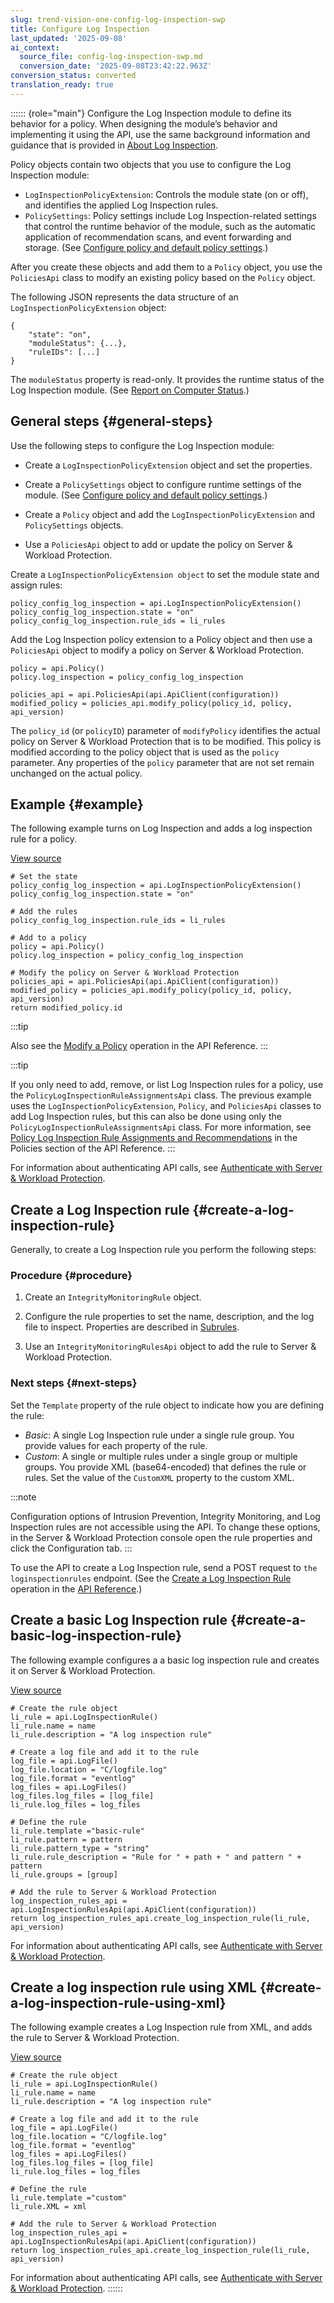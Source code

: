 ```yaml
---
slug: trend-vision-one-config-log-inspection-swp
title: Configure Log Inspection
last_updated: '2025-09-08'
ai_context:
  source_file: config-log-inspection-swp.md
  conversion_date: '2025-09-08T23:42:22.963Z'
conversion_status: converted
translation_ready: true
---
```


:::::: {role="main"}
Configure the Log Inspection module to define its behavior for a policy. When designing the module’s behavior and implementing it using the API, use the same background information and guidance that is provided in [About Log Inspection](log-inspection.mdx).

Policy objects contain two objects that you use to configure the Log Inspection module:

- `LogInspectionPolicyExtension`: Controls the module state (on or off), and identifies the applied Log Inspection rules.
- `PolicySettings`: Policy settings include Log Inspection-related settings that control the runtime behavior of the module, such as the automatic application of recommendation scans, and event forwarding and storage. (See [Configure policy and default policy settings](create-configure-policy.mdx).)

After you create these objects and add them to a `Policy` object, you use the `PoliciesApi` class to modify an existing policy based on the `Policy` object.

The following JSON represents the data structure of an `LogInspectionPolicyExtension` object:

``` codeblock
{
    "state": "on",
    "moduleStatus": {...},
    "ruleIDs": [...]
}
```

The `moduleStatus` property is read-only. It provides the runtime status of the Log Inspection module. (See [Report on Computer Status](report-computer-status.mdx).)

## General steps {#general-steps}

Use the following steps to configure the Log Inspection module:

- Create a `LogInspectionPolicyExtension` object and set the properties.

- Create a `PolicySettings` object to configure runtime settings of the module. (See [Configure policy and default policy settings](create-configure-policy.mdx).)

- Create a `Policy` object and add the `LogInspectionPolicyExtension` and `PolicySettings` objects.

- Use a `PoliciesApi` object to add or update the policy on Server & Workload Protection.

Create a `LogInspectionPolicyExtension object` to set the module state and assign rules:

``` codeblock
policy_config_log_inspection = api.LogInspectionPolicyExtension()
policy_config_log_inspection.state = "on"
policy_config_log_inspection.rule_ids = li_rules
```

Add the Log Inspection policy extension to a Policy object and then use a `PoliciesApi` object to modify a policy on Server & Workload Protection.

``` codeblock
policy = api.Policy()
policy.log_inspection = policy_config_log_inspection

policies_api = api.PoliciesApi(api.ApiClient(configuration))
modified_policy = policies_api.modify_policy(policy_id, policy, api_version)
```

The `policy_id` (or `policyID`) parameter of `modifyPolicy` identifies the actual policy on Server & Workload Protection that is to be modified. This policy is modified according to the policy object that is used as the `policy` parameter. Any properties of the `policy` parameter that are not set remain unchanged on the actual policy.

## Example {#example}

The following example turns on Log Inspection and adds a log inspection rule for a policy.

[View source](https://github.com/deep-security/automation-center-sdk-samples/blob/master/python/src/log_inspection_examples.py)

``` codeblock
# Set the state
policy_config_log_inspection = api.LogInspectionPolicyExtension()
policy_config_log_inspection.state = "on"

# Add the rules
policy_config_log_inspection.rule_ids = li_rules

# Add to a policy
policy = api.Policy()
policy.log_inspection = policy_config_log_inspection

# Modify the policy on Server & Workload Protection
policies_api = api.PoliciesApi(api.ApiClient(configuration))
modified_policy = policies_api.modify_policy(policy_id, policy, api_version)
return modified_policy.id
```

:::tip

Also see the [Modify a Policy](https://automation.trendmicro.com/cloudone/workload-security/) operation in the API Reference.
:::

:::tip

If you only need to add, remove, or list Log Inspection rules for a policy, use the `PolicyLogInspectionRuleAssignmentsApi` class. The previous example uses the `LogInspectionPolicyExtension`, `Policy`, and `PoliciesApi` classes to add Log Inspection rules, but this can also be done using only the `PolicyLogInspectionRuleAssignmentsApi` class. For more information, see [Policy Log Inspection Rule Assignments and Recommendations](https://automation.trendmicro.com/cloudone/workload-security/) in the Policies section of the API Reference.
:::

For information about authenticating API calls, see [Authenticate with Server & Workload Protection](send-your-first-request-using-api.mdx).

## Create a Log Inspection rule {#create-a-log-inspection-rule}

Generally, to create a Log Inspection rule you perform the following steps:

### Procedure {#procedure}

1.  Create an `IntegrityMonitoringRule` object.

2.  Configure the rule properties to set the name, description, and the log file to inspect. Properties are described in [Subrules](define-inspection-rule.mdx).

3.  Use an `IntegrityMonitoringRulesApi` object to add the rule to Server & Workload Protection.

### Next steps {#next-steps}

Set the `Template` property of the rule object to indicate how you are defining the rule:

- *Basic*: A single Log Inspection rule under a single rule group. You provide values for each property of the rule.
- *Custom*: A single or multiple rules under a single group or multiple groups. You provide XML (base64-encoded) that defines the rule or rules. Set the value of the `CustomXML` property to the custom XML.

:::note

Configuration options of Intrusion Prevention, Integrity Monitoring, and Log Inspection rules are not accessible using the API. To change these options, in the Server & Workload Protection console open the rule properties and click the Configuration tab.
:::

To use the API to create a Log Inspection rule, send a POST request to `the loginspectionrules` endpoint. (See the [Create a Log Inspection Rule](https://automation.trendmicro.com/cloudone/workload-security/) operation in the [API Reference](https://automation.trendmicro.com/cloudone/workload-security/).)

## Create a basic Log Inspection rule {#create-a-basic-log-inspection-rule}

The following example configures a a basic log inspection rule and creates it on Server & Workload Protection.

[View source](https://github.com/deep-security/automation-center-sdk-samples/blob/master/python/src/common_objects_examples.py)

``` codeblock
# Create the rule object
li_rule = api.LogInspectionRule()
li_rule.name = name
li_rule.description = "A log inspection rule"

# Create a log file and add it to the rule
log_file = api.LogFile()
log_file.location = "C/logfile.log"
log_file.format = "eventlog"
log_files = api.LogFiles()
log_files.log_files = [log_file]
li_rule.log_files = log_files

# Define the rule
li_rule.template ="basic-rule"
li_rule.pattern = pattern
li_rule.pattern_type = "string"
li_rule.rule_description = "Rule for " + path + " and pattern " + pattern
li_rule.groups = [group]

# Add the rule to Server & Workload Protection
log_inspection_rules_api = api.LogInspectionRulesApi(api.ApiClient(configuration))
return log_inspection_rules_api.create_log_inspection_rule(li_rule, api_version)
```

For information about authenticating API calls, see [Authenticate with Server & Workload Protection](send-your-first-request-using-api.mdx).

## Create a log inspection rule using XML {#create-a-log-inspection-rule-using-xml}

The following example creates a Log Inspection rule from XML, and adds the rule to Server & Workload Protection.

[View source](https://github.com/deep-security/automation-center-sdk-samples/blob/master/python/src/common_objects_examples.py)

``` codeblock
# Create the rule object
li_rule = api.LogInspectionRule()
li_rule.name = name
li_rule.description = "A log inspection rule"

# Create a log file and add it to the rule
log_file = api.LogFile()
log_file.location = "C/logfile.log"
log_file.format = "eventlog"
log_files = api.LogFiles()
log_files.log_files = [log_file]
li_rule.log_files = log_files

# Define the rule
li_rule.template ="custom"
li_rule.XML = xml

# Add the rule to Server & Workload Protection
log_inspection_rules_api = api.LogInspectionRulesApi(api.ApiClient(configuration))
return log_inspection_rules_api.create_log_inspection_rule(li_rule, api_version)
```

For information about authenticating API calls, see [Authenticate with Server & Workload Protection](send-your-first-request-using-api.mdx).
::::::
